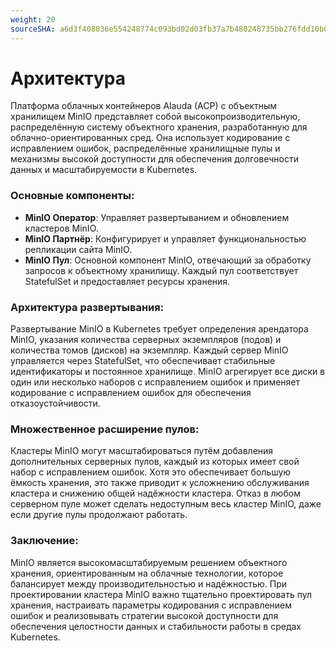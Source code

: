 ```yaml
---
weight: 20
sourceSHA: a6d3f408036e554248774c093bd02d03fb37a7b480248735bb276fdd10b0d8f9
---
```


# Архитектура

Платформа облачных контейнеров Alauda (ACP) с объектным хранилищем MinIO представляет собой высокопроизводительную, распределённую систему объектного хранения, разработанную для облачно-ориентированных сред. Она использует кодирование с исправлением ошибок, распределённые хранилищные пулы и механизмы высокой доступности для обеспечения долговечности данных и масштабируемости в Kubernetes.

### Основные компоненты:

- **MinIO Оператор**: Управляет развертыванием и обновлением кластеров MinIO.
- **MinIO Партнёр**: Конфигурирует и управляет функциональностью репликации сайта MinIO.
- **MinIO Пул**: Основной компонент MinIO, отвечающий за обработку запросов к объектному хранилищу. Каждый пул соответствует StatefulSet и предоставляет ресурсы хранения.

### Архитектура развертывания:

Развертывание MinIO в Kubernetes требует определения арендатора MinIO, указания количества серверных экземпляров (подов) и количества томов (дисков) на экземпляр. Каждый сервер MinIO управляется через StatefulSet, что обеспечивает стабильные идентификаторы и постоянное хранилище. MinIO агрегирует все диски в один или несколько наборов с исправлением ошибок и применяет кодирование с исправлением ошибок для обеспечения отказоустойчивости.

### Множественное расширение пулов:

Кластеры MinIO могут масштабироваться путём добавления дополнительных серверных пулов, каждый из которых имеет свой набор с исправлением ошибок. Хотя это обеспечивает большую ёмкость хранения, это также приводит к усложнению обслуживания кластера и снижению общей надёжности кластера. Отказ в любом серверном пуле может сделать недоступным весь кластер MinIO, даже если другие пулы продолжают работать.

### Заключение:

MinIO является высокомасштабируемым решением объектного хранения, ориентированным на облачные технологии, которое балансирует между производительностью и надёжностью. При проектировании кластера MinIO важно тщательно проектировать пул хранения, настраивать параметры кодирования с исправлением ошибок и реализовывать стратегии высокой доступности для обеспечения целостности данных и стабильности работы в средах Kubernetes.
